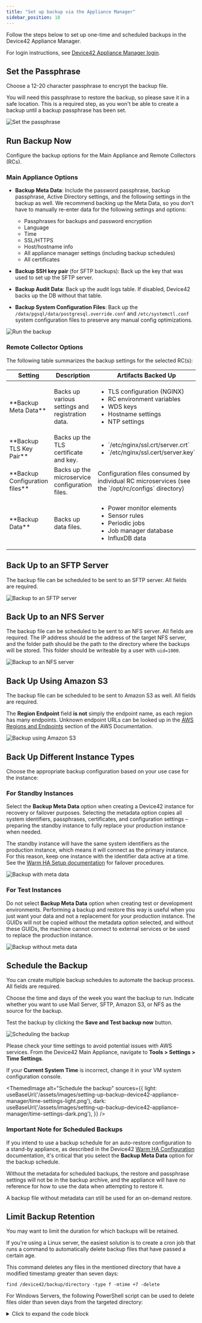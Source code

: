 ```yaml
---
title: "Set up backup via the Appliance Manager"
sidebar_position: 18
---
```



Follow the steps below to set up one-time and scheduled backups in the Device42 Appliance Manager.

For login instructions, see [Device42 Appliance Manager login](/administration/appliance-manager/device42-appliance-manager-login).

## Set the Passphrase

Choose a 12-20 character passphrase to encrypt the backup file. 

You will need this passphrase to restore the backup, so please save it in a safe location. This is a required step, as you won't be able to create a backup until a backup passphrase has been set.

![Set the passphrase](/assets/images/setting-up-backup-device42-appliance-manager/set-passphrase.png)

## Run Backup Now

Configure the backup options for the Main Appliance and Remote Collectors (RCs).


### Main Appliance Options

- **Backup Meta Data**: Include the password passphrase, backup passphrase, Active Directory settings, and the following settings in the backup as well. We recommend backing up the Meta Data, so you don't have to manually re-enter data for the following settings and options:

  - Passphrases for backups and password encryption
  - Language
  - Time
  - SSL/HTTPS
  - Host/hostname info
  - All appliance manager settings (including backup schedules)
  - All certificates

- **Backup SSH key pair** (for SFTP backups): Back up the key that was used to set up the SFTP server.
- **Backup Audit Data**: Back up the audit logs table. If disabled, Device42 backs up the DB without that table.
- **Backup System Configuration Files**: Back up the `/data/pgsql/data/postgresql.override.conf` and `/etc/systemctl.conf` system configuration files to preserve any manual config optimizations.

![Run the backup](/assets/images/setting-up-backup-device42-appliance-manager/backup-now-form.png)

### Remote Collector Options

The following table summarizes the backup settings for the selected RC(s):

<table>
  <thead>
    <tr>
      <th>Setting</th>
      <th>Description</th>
      <th>Artifacts Backed Up</th>
    </tr>
  </thead>
  <tbody>
    <tr>
      <td>**Backup Meta Data**</td>
      <td>Backs up various settings and registration data.</td>
      <td>
        <ul>
          <li> TLS configuration (NGINX)</li>
          <li> RC environment variables</li>
          <li> WDS keys</li>
          <li> Hostname settings</li>
          <li> NTP settings</li>
        </ul>
      </td>
    </tr>
    <tr>
      <td>**Backup TLS Key Pair**</td>
      <td>Backs up the TLS certificate and key.</td>
      <td> 
        <ul>
          <li>`/etc/nginx/ssl.crt/server.crt`</li>
          <li>`/etc/nginx/ssl.cert/server.key`</li>
        </ul>
      </td>
    </tr>
    <tr>
      <td>**Backup Configuration files**</td>
      <td>Backs up the microservice configuration files.</td>
      <td>Configuration files consumed by individual RC microservices (see the `/opt/rc/configs` directory)</td>
    </tr>
    <tr>
      <td>**Backup Data**</td>
      <td>Backs up data files.</td>
      <td>
        <ul>
          <li>Power monitor elements</li>
          <li>Sensor rules</li>
          <li>Periodic jobs</li>
          <li>Job manager database</li>
          <li>InfluxDB data</li>
        </ul>
      </td>
    </tr>
  </tbody>
</table>


## Back Up to an SFTP Server

The backup file can be scheduled to be sent to an SFTP server. All fields are required.

![Backup to an SFTP server](/assets/images/setting-up-backup-device42-appliance-manager/sftp-server-settings.png)

## Back Up to an NFS Server

The backup file can be scheduled to be sent to an NFS server. All fields are required. The IP address should be the address of the target NFS server, and the folder path should be the path to the directory where the backups will be stored. This folder should be writeable by a user with `uid=1000`.

![Backup to an NFS server](/assets/images/setting-up-backup-device42-appliance-manager/nfs-server-settings.png)

## Back Up Using Amazon S3

The backup file can be scheduled to be sent to Amazon S3 as well. All fields are required.

The **Region Endpoint** field **is not** simply the endpoint name, as each region has many endpoints. Unknown endpoint URLs can be looked up in the [AWS Regions and Endpoints](https://docs.aws.amazon.com/general/latest/gr/rande.html#s3_region) section of the AWS Documentation. 

![Backup using Amazon S3](/assets/images/setting-up-backup-device42-appliance-manager/s3-settings.png)

## Back Up Different Instance Types

Choose the appropriate backup configuration based on your use case for the instance:

### For Standby Instances

Select the **Backup Meta Data** option when creating a Device42 instance for recovery or failover purposes. Selecting the metadata option copies all system identifiers, passphrases, certificates, and configuration settings – preparing the standby instance to fully replace your production instance when needed.

The standby instance will have the same system identifiers as the production instance, which means it will connect as the primary instance. For this reason, keep one instance with the identifier data active at a time. See the [Warm HA Setup documentation](administration/appliance-manager/warm-ha-setup-failover-and-automated-backups.mdx) for failover procedures.

![Backup with meta data](/assets/images/setting-up-backup-device42-appliance-manager/with-meta-data.png)

### For Test Instances

Do not select **Backup Meta Data** option when creating test or development environments. Performing a backup and restore this way is useful when you just want your data and not a replacement for your production instance. The GUIDs will not be copied without the metadata option selected, and without these GUIDs, the machine cannot connect to external services or be used to replace the production instance.

![Backup without meta data](/assets/images/setting-up-backup-device42-appliance-manager/without-meta-data.png)

## Schedule the Backup

You can create multiple backup schedules to automate the backup process. All fields are required.

Choose the time and days of the week you want the backup to run. Indicate whether you want to use Mail Server, SFTP, Amazon S3, or NFS as the source for the backup.

Test the backup by clicking the **Save and Test backup now** button.

![Scheduling the backup](/assets/images/setting-up-backup-device42-appliance-manager/backup-schedule.png)

Please check your time settings to avoid potential issues with AWS services. From the Device42 Main Appliance, navigate to **Tools > Settings > Time Settings**.

If your **Current System Time** is incorrect, change it in your VM system configuration console.

<ThemedImage
  alt="Schedule the backup"
  sources={{
    light: useBaseUrl('/assets/images/setting-up-backup-device42-appliance-manager/time-settings-light.png'),
    dark: useBaseUrl('/assets/images/setting-up-backup-device42-appliance-manager/time-settings-dark.png'),
  }}
/>

### Important Note for Scheduled Backups

If you intend to use a backup schedule for an auto-restore configuration to a stand-by appliance, as described in the Device42 [Warm HA Configuration](administration/appliance-manager/warm-ha-setup-failover-and-automated-backups.mdx) documentation, it's critical that you select the **Backup Meta Data** option for the backup schedule.

Without the metadata for scheduled backups, the restore and passphrase settings will not be in the backup archive, and the appliance will have no reference for how to use the data when attempting to restore it.

A backup file without metadata can still be used for an on-demand restore.

## Limit Backup Retention

You may want to limit the duration for which backups will be retained. 

If you're using a Linux server, the easiest solution is to create a cron job that runs a command to automatically delete backup files that have passed a certain age.

This command deletes any files in the mentioned directory that have a modified timestamp greater than seven days:

```
find /device42/backup/directory -type f -mtime +7 -delete
```

For Windows Servers, the following PowerShell script can be used to delete files older than seven days from the targeted directory:

<details>
  <summary>Click to expand the code block</summary>
  ```
  # Delete all Files in C:temp older than 7 day(s)

  $Path = "C:device42backups"
  $Daysback = "-7"
  $CurrentDate = Get-Date
  $DatetoDelete = $CurrentDate.AddDays($Daysback)
  Get-ChildItem $Path | Where-Object { $_.LastWriteTime -lt $DatetoDelete } | Remove-Item
  ```
</details>

## Restore the Backup

See [Restore the Backup](/administration/appliance-manager/device42-restore).

